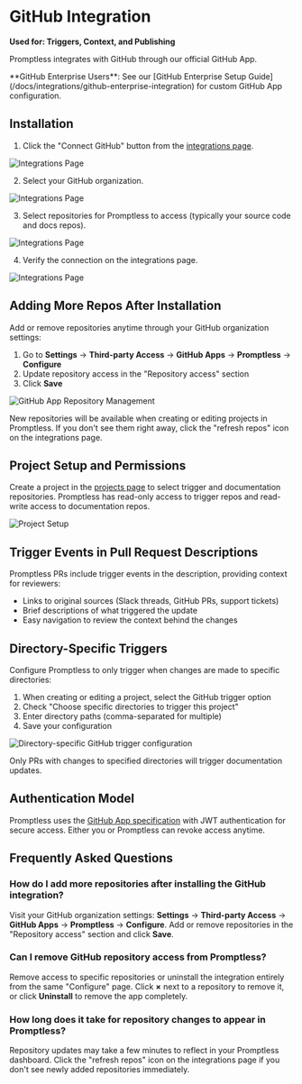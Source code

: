 # GitHub Integration

**Used for: Triggers, Context, and Publishing**

Promptless integrates with GitHub through our official GitHub App.

<Info>
**GitHub Enterprise Users**: See our [GitHub Enterprise Setup Guide](/docs/integrations/github-enterprise-integration) for custom GitHub App configuration.
</Info>

## Installation

1. Click the "Connect GitHub" button from the [integrations page](https://app.gopromptless.ai/integrations). 
<Frame>
  <img src="../assets/integrations-blank.png" alt="Integrations Page" />
</Frame>

2. Select your GitHub organization. 
<Frame>
  <img src="../assets/github-select-org.png" alt="Integrations Page" />
</Frame>

3. Select repositories for Promptless to access (typically your source code and docs repos).  
<Frame>
  <img src="../assets/github-select-repos.png" alt="Integrations Page" />
</Frame>

4. Verify the connection on the integrations page. 
<Frame>
  <img src="../assets/integrations-complete.png" alt="Integrations Page" />
</Frame>

## Adding More Repos After Installation

Add or remove repositories anytime through your GitHub organization settings:

1. Go to **Settings** → **Third-party Access** → **GitHub Apps** → **Promptless** → **Configure**
2. Update repository access in the "Repository access" section
3. Click **Save**

<Frame>
  <img src="https://promptless-customer-doc-assets.s3.amazonaws.com/docs-images/org_2lvkgU9erOFxYhtEVVC0ymPrPdF/bc05f421-e940-4f84-b442-6f9181a0eab3-github-app-repository-management.png" alt="GitHub App Repository Management" />
</Frame>

New repositories will be available when creating or editing projects in Promptless. If you don't see them right away, click the "refresh repos" icon on the integrations page.

## Project Setup and Permissions

Create a project in the [projects page](https://app.gopromptless.ai/projects) to select trigger and documentation repositories. Promptless has read-only access to trigger repos and read-write access to documentation repos.

<Frame>
  <img src="../assets/github-project.png" alt="Project Setup" />
</Frame>

## Trigger Events in Pull Request Descriptions

Promptless PRs include trigger events in the description, providing context for reviewers:
- Links to original sources (Slack threads, GitHub PRs, support tickets)
- Brief descriptions of what triggered the update
- Easy navigation to review the context behind the changes

## Directory-Specific Triggers

Configure Promptless to only trigger when changes are made to specific directories:

1. When creating or editing a project, select the GitHub trigger option
2. Check "Choose specific directories to trigger this project"
3. Enter directory paths (comma-separated for multiple)
4. Save your configuration

<Frame>
  <img src="https://promptless-customer-doc-assets.s3.amazonaws.com/docs-images/org_2lvkgU9erOFxYhtEVVC0ymPrPdF/47a14116-12d1-4a1d-beae-875c1d182124-github-directory-trigger.png" alt="Directory-specific GitHub trigger configuration" />
</Frame>

Only PRs with changes to specified directories will trigger documentation updates.

## Authentication Model

Promptless uses the [GitHub App specification](https://docs.github.com/en/apps/creating-github-apps/about-creating-github-apps) with JWT authentication for secure access. Either you or Promptless can revoke access anytime.
## Frequently Asked Questions

### How do I add more repositories after installing the GitHub integration?

Visit your GitHub organization settings: **Settings** → **Third-party Access** → **GitHub Apps** → **Promptless** → **Configure**. Add or remove repositories in the "Repository access" section and click **Save**.

### Can I remove GitHub repository access from Promptless?

Remove access to specific repositories or uninstall the integration entirely from the same "Configure" page. Click **×** next to a repository to remove it, or click **Uninstall** to remove the app completely.

### How long does it take for repository changes to appear in Promptless?

Repository updates may take a few minutes to reflect in your Promptless dashboard. Click the "refresh repos" icon on the integrations page if you don't see newly added repositories immediately.
